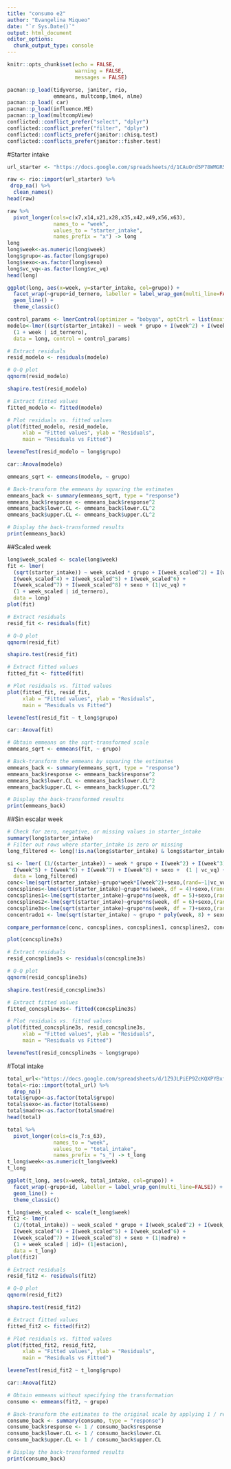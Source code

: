---
title: "consumo e2"
author: "Evangelina Miqueo"
date: "`r Sys.Date()`"
output: html_document
editor_options: 
  chunk_output_type: console
---


```{r setup global del informe, include=FALSE}
knitr::opts_chunk$set(echo = FALSE, 
                      warning = FALSE, 
                      messages = FALSE)
```

```{r paquetes}
pacman::p_load(tidyverse, janitor, rio, 
               emmeans, multcomp,lme4, nlme)
pacman::p_load( car)
pacman::p_load(influence.ME)
pacman::p_load(multcompView)
conflicted::conflict_prefer("select", "dplyr")
conflicted::conflict_prefer("filter", "dplyr")
conflicted::conflicts_prefer(janitor::chisq.test)
conflicted::conflicts_prefer(janitor::fisher.test)
```   
#Starter intake
```{r}
url_starter <- "https://docs.google.com/spreadsheets/d/1CAuOrd5P78WMGR5CNg9xNOcsN5Ys-EoXudK4ExXZM9E/edit?gid=0#gid=0"

raw <- rio::import(url_starter) %>% 
 drop_na() %>% 
  clean_names()
head(raw)
```



```{r}
raw %>% 
  pivot_longer(cols=c(x7,x14,x21,x28,x35,x42,x49,x56,x63),
               names_to = "week", 
               values_to = "starter_intake", 
               names_prefix = "x") -> long
long
long$week<-as.numeric(long$week)
long$grupo<-as.factor(long$grupo)
long$sexo<-as.factor(long$sexo)
long$vc_vq<-as.factor(long$vc_vq)
head(long)
```


```{r}
ggplot(long, aes(x=week, y=starter_intake, col=grupo)) + 
  facet_wrap(~grupo+id_ternero, labeller = label_wrap_gen(multi_line=FALSE)) +
  geom_line() + 
  theme_classic()
```

```{r}
control_params <- lmerControl(optimizer = "bobyqa", optCtrl = list(maxfun = 100000))
modelo<-lmer((sqrt(starter_intake)) ~ week * grupo + I(week^2) + I(week^3) + sexo + (1|vc_vq) + 
  (1 + week | id_ternero),
  data = long, control = control_params)
```
```{r}
# Extract residuals
resid_modelo <- residuals(modelo)

# Q-Q plot
qqnorm(resid_modelo)
```
```{r}
shapiro.test(resid_modelo)
```
```{r}
# Extract fitted values
fitted_modelo <- fitted(modelo)

# Plot residuals vs. fitted values
plot(fitted_modelo, resid_modelo,
     xlab = "Fitted values", ylab = "Residuals", 
     main = "Residuals vs Fitted")

```
```{r}
leveneTest(resid_modelo ~ long$grupo)
```
```{r}
car::Anova(modelo)
```
```{r}
emmeans_sqrt <- emmeans(modelo, ~ grupo)

# Back-transform the emmeans by squaring the estimates
emmeans_back <- summary(emmeans_sqrt, type = "response")
emmeans_back$response <- emmeans_back$response^2
emmeans_back$lower.CL <- emmeans_back$lower.CL^2
emmeans_back$upper.CL <- emmeans_back$upper.CL^2

# Display the back-transformed results
print(emmeans_back)

```





##Scaled week
```{r}
long$week_scaled <- scale(long$week)
fit <- lmer(
  (sqrt(starter_intake)) ~ week_scaled * grupo + I(week_scaled^2) + I(week_scaled^3) + 
  I(week_scaled^4) + I(week_scaled^5) + I(week_scaled^6) + 
  I(week_scaled^7) + I(week_scaled^8) + sexo + (1|vc_vq) + 
  (1 + week_scaled | id_ternero),
  data = long)
plot(fit)
```
```{r}
# Extract residuals
resid_fit <- residuals(fit)

# Q-Q plot
qqnorm(resid_fit)
```
```{r}
shapiro.test(resid_fit)
```
```{r}
# Extract fitted values
fitted_fit <- fitted(fit)

# Plot residuals vs. fitted values
plot(fitted_fit, resid_fit,
     xlab = "Fitted values", ylab = "Residuals", 
     main = "Residuals vs Fitted")

```
```{r}
leveneTest(resid_fit ~ t_long$grupo)
```
```{r}
car::Anova(fit)
```
```{r}
# Obtain emmeans on the sqrt-transformed scale
emmeans_sqrt <- emmeans(fit, ~ grupo)

# Back-transform the emmeans by squaring the estimates
emmeans_back <- summary(emmeans_sqrt, type = "response")
emmeans_back$response <- emmeans_back$response^2
emmeans_back$lower.CL <- emmeans_back$lower.CL^2
emmeans_back$upper.CL <- emmeans_back$upper.CL^2

# Display the back-transformed results
print(emmeans_back)

```
##Sin escalar week
```{r}
# Check for zero, negative, or missing values in starter_intake
summary(long$starter_intake)
# Filter out rows where starter_intake is zero or missing
long_filtered <- long[!is.na(long$starter_intake) & long$starter_intake > 0, ]
```


```{r}
si <- lmer( (1/(starter_intake)) ~ week * grupo + I(week^2) + I(week^3) + I(week^4) +
  I(week^5) + I(week^6) + I(week^7) + I(week^8) + sexo +  (1 | vc_vq) + (1 | id_ternero),
  data = long_filtered)
conc<-lme(sqrt(starter_intake)~grupo*week*I(week^2)+sexo,(rand=~1|vc_vq/id_ternero), data=long)
concsplines<-lme(sqrt(starter_intake)~grupo*ns(week, df = 4)+sexo,(rand=~1|vc_vq/id_ternero), data=long)
concsplines1<-lme(sqrt(starter_intake)~grupo*ns(week, df = 5)+sexo,(rand=~1|vc_vq/id_ternero), data=long)
concsplines2<-lme(sqrt(starter_intake)~grupo*ns(week, df = 6)+sexo,(rand=~1|vc_vq/id_ternero), data=long)
concspline3s<-lme(sqrt(starter_intake)~grupo*ns(week, df = 7)+sexo,(rand=~1|vc_vq/id_ternero), data=long)
concentrado1 <- lme(sqrt(starter_intake) ~ grupo * poly(week, 8) + sexo , (rand=~1|vc_vq/id_ternero), data=long)
```


```{r}
compare_performance(conc, concsplines, concsplines1, concsplines2, concspline3s, concentrado1, si)
```

```{r}
plot(concspline3s)
```
```{r}
# Extract residuals
resid_concspline3s <- residuals(concspline3s)

# Q-Q plot
qqnorm(resid_concspline3s)
```
```{r}
shapiro.test(resid_concspline3s)

```
```{r}
# Extract fitted values
fitted_concspline3s<- fitted(concspline3s)

# Plot residuals vs. fitted values
plot(fitted_concspline3s, resid_concspline3s,
     xlab = "Fitted values", ylab = "Residuals", 
     main = "Residuals vs Fitted")

```
```{r}
leveneTest(resid_concspline3s ~ long$grupo)
```


#Total intake 

```{r}
total_url<-"https://docs.google.com/spreadsheets/d/1Z9JLPiEP9ZcKQXPYBxfEryDeobNbyKcpCMQnzvQnegI/edit?gid=0#gid=0"
total<-rio::import(total_url) %>% 
  drop_na()
total$grupo<-as.factor(total$grupo)
total$sexo<-as.factor(total$sexo)
total$madre<-as.factor(total$madre)
head(total)
```
```{r}
total %>% 
  pivot_longer(cols=c(s_7:s_63),
               names_to = "week", 
               values_to = "total_intake", 
               names_prefix = "s_") -> t_long
t_long$week<-as.numeric(t_long$week)
t_long
```
```{r}
ggplot(t_long, aes(x=week, total_intake, col=grupo)) + 
  facet_wrap(~grupo+id, labeller = label_wrap_gen(multi_line=FALSE)) +
  geom_line() + 
  theme_classic()
```
```{r}
t_long$week_scaled <- scale(t_long$week)
fit2 <- lmer(
  (1/(total_intake)) ~ week_scaled * grupo + I(week_scaled^2) + I(week_scaled^3) + 
  I(week_scaled^4) + I(week_scaled^5) + I(week_scaled^6) + 
  I(week_scaled^7) + I(week_scaled^8) + sexo + (1|madre) + 
  (1 + week_scaled | id)+ (1|estacion),
  data = t_long)
plot(fit2)
```
```{r}
# Extract residuals
resid_fit2 <- residuals(fit2)

# Q-Q plot
qqnorm(resid_fit2)
```
```{r}
shapiro.test(resid_fit2)

```
```{r}
# Extract fitted values
fitted_fit2 <- fitted(fit2)

# Plot residuals vs. fitted values
plot(fitted_fit2, resid_fit2,
     xlab = "Fitted values", ylab = "Residuals", 
     main = "Residuals vs Fitted")

```
```{r}
leveneTest(resid_fit2 ~ t_long$grupo)
```
```{r}
car::Anova(fit2)
```
```{r}
# Obtain emmeans without specifying the transformation
consumo <- emmeans(fit2, ~ grupo)

# Back-transform the estimates to the original scale by applying 1 / response
consumo_back <- summary(consumo, type = "response")
consumo_back$response <- 1 / consumo_back$response
consumo_back$lower.CL <- 1 / consumo_back$lower.CL
consumo_back$upper.CL <- 1 / consumo_back$upper.CL

# Display the back-transformed results
print(consumo_back)
```



